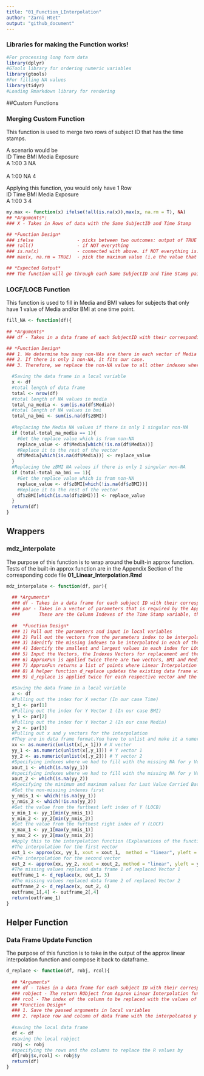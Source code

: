 ```yaml
---
title: "01_Function_LInterpolation"
author: "Zarni Htet"
output: "github_document"
---
```


### Libraries for making the Function works!
```r
#For processing long form data
library(dplyr)
#GTools library for ordering numeric variables
library(gtools)
#For filling NA values
library(tidyr)
#Loading Rmarkdown library for rendering
```

##Custom Functions

### Merging Custom Function

This function is used to merge two rows of subject ID that has the time stamps. <br />

A scenario would be <br />
ID Time  BMI   Media Exposure  <br />
A   1:00  3       NA           <br />  
A   1:00  NA      4            <br />

Applying this function, you would only have 1 Row <br />
ID Time  BMI   Media Exposure <br />
A  1:00  3     4              <br />

```r
my.max <- function(x) ifelse(!all(is.na(x)),max(x, na.rm = T), NA)
## *Arguments*:
### X - Takes in Rows of data with the Same SubjectID and Time Stamp

## *Function Design*
### ifelse                - picks between two outcomes: output of TRUE condition or NA
### !all()                - if NOT everything
### is.na(x)              - connected with above. if NOT everything is.na (i.e, 2 or more rows of data have values   other than NA)
### max(x, na.rm = TRUE)  - pick the maximum value (i.e the value that is NOT NA after removing all the NAs)

## *Expected Output*
### The function will go through each Same SubjectID and Time Stamp pairing and output a Single merged row! 
```


### LOCF/LOCB Function

This function is used to fill in Media and BMI values for subjects that only have 1 value of Media and/or BMI at one time point. 

```r
fill_NA <- function(df){
  
## *Arguments*
### df - Takes in a data frame of each SubjectID with their corresponding vector of BMI and Media Exposure Values

## *Function Design*
### 1. We determine how many non-NAs are there in each vector of Media and BMI.
### 2. If there is only 1 non-NA, it fits our case. 
### 3. Therefore, we replace the non-NA value to all other indexes where there are NAs.

  #Saving the data frame in a local variable
  x <- df
  #total length of data frame
  total <- nrow(df)
  #total length of NA values in media
  total_na_media <- sum(is.na(df$Media))
  #total length of NA values in bmi
  total_na_bmi <- sum(is.na(df$zBMI))
  
  #Replacing the Media NA values if there is only 1 singular non-NA
  if (total-total_na_media == 1){
    #Get the replace value which is from non-NA
    replace_value <- df$Media[which(!is.na(df$Media))]
    #Replace it to the rest of the vector
    df$Media[which(is.na(df$Media))] <- replace_value
  }
  #Replacing the zBMI NA values if there is only 1 singular non-NA
  if (total-total_na_bmi == 1){
    #Get the replace value which is from non-NA
    replace_value <- df$zBMI[which(!is.na(df$zBMI))]
    #Replace it to the rest of the vector
    df$zBMI[which(is.na(df$zBMI))] <- replace_value
  }
  return(df)
}
```

## Wrappers

### mdz_interpolate 

The purpose of this function is to wrap around the built-in approx function. <br />
Tests of the built-in approx function are in the Appendix Section of the corresponding code file **01_Linear_Interpolation.Rmd**

```r
mdz_interpolate <- function(df, par){
  
  ## *Arguments*
  ### df - Takes in a data frame for each subject ID with their corresponding vector of BMI and Media Exposure values
  ### par - Takes in a vector of parameters that is required by the Approx Function that we are wrapping around.
  ###       These are the Column Indexes of the Time Stamp variable, the BMI variable and the Media exposure variable that we want to work on in the data frame
  
  ##  *Function Design*
  ### 1) Pull out the parameters and input in local variables
  ### 2) Pull out the vectors from the parameters index to be interpolated
  ### 3) Idenitfy the missing indexes to be interpolated in each of the vectors
  ### 4) Identify the smallest and largest values in each index for LOCF/LOCB
  ### 5) Input the Vectors, the Indexes Vectors for replacement and the smallest and largest values to the ApproxFunction for Interpolation
  ### 6) ApproxFun is applied twice there are two vectors, BMI and Media Exposure we are trying to replace
  ### 7) ApproxFun returns a list of points where Linear Interpolation has worked on
  ### 8) A helper function d_replace updates the existing data frame with the interpolated vector output from ApproxFun
  ### 9) d_replace is applied twice for each respective vector and the two data frames are merged as a final step and return!
  
  #Saving the data frame in a local variable
  x <- df
  #Pulling out the index for X vector (In our case Time)
  x_1 <- par[1]
  #Pulling out the index for Y Vector 1 (In our case BMI)
  y_1 <- par[2]
  #Pulling out the index for Y Vector 2 (In our case Media)
  y_2 <- par[3]
  #Pulling out x and y vectors for the interpolation
  #They are in data frame format.You have to unlist and make it a numeric vector.
  xx <- as.numeric(unlist(x[,x_1])) # X vector
  yy_1 <- as.numeric(unlist(x[,y_1])) # Y vector 1
  yy_2 <- as.numeric(unlist(x[,y_2])) # Y vector 2
  #Specifying indexes where we had to fill with the missing NA for y Vector 1
  xout_1 <- which(is.na(yy_1))
  #specifying indexes where we had to fill with the missing NA for y Vector 2
  xout_2 <- which(is.na(yy_2))
  #Specifying the minimum and maximum values for Last Value Carried Backward/Forward
  #Get the non-missing indexes first
  y_nmis_1 <- which(!is.na(yy_1))
  y_nmis_2 <- which(!is.na(yy_2))
  #Get the value from the furthest left index of Y (LOCB)
  y_min_1 <- yy_1[min(y_nmis_1)]
  y_min_2 <- yy_2[min(y_nmis_2)]
  #Get the value from the furthest right index of Y (LOCF)
  y_max_1 <- yy_1[max(y_nmis_1)]
  y_max_2 <- yy_2[max(y_nmis_2)]
  #Apply this to the interpolation function (Explanations of the function are in Appendix section)
  #The interpolation for the first vector
  out_1 <- approx(xx, yy_1, xout = xout_1,  method = "linear", yleft = y_min_1, yright = y_max_1, rule = 2)
  #The interpolation for the second vector
  out_2 <- approx(xx, yy_2, xout = xout_2, method = "linear", yleft = y_min_2, yright = y_max_2, rule = 2)
  #The missing values replaced data frame 1 of replaced Vector 1
  outframe_1 <- d_replace(x, out_1, 3)
  #The missing values replaced data frame 2 of replaced Vector 2
  outframe_2 <- d_replace(x, out_2, 4)
  outframe_1[,4] <- outframe_2[,4]
  return(outframe_1)
}
```


## Helper Function

### Data Frame Update Function

The purpose of this function is to take in the output of the approx linear interpolation function and compose it back to dataframe.

```r
d_replace <- function(df, robj, rcol){
  
  ## *Arguments*
  ### df - Takes in a data frame for each subject ID with their corresponding vector of BMI and Media Exposure values
  ### robject - The return RObject from Approx Linear Interpolation function It has two components: a row index and values. The row index corresponds to missing value indexes that has been linearly interpolated.
  ### rcol - The index of the column to be replaced with the values of the robject vector
  ## *Function Design*
  ### 1. Save the passed arguments in local variables
  ### 2. replace row and column of data frame with the interpolcated y values
  
  #saving the local data frame
  df <- df
  #saving the local robject
  robj <- robj
  #specifying the rows and the columns to replace the R values by
  df[robj$x,rcol] <- robj$y 
  return(df)
}
```






